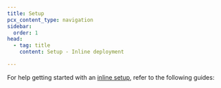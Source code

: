 ```yaml
---
title: Setup
pcx_content_type: navigation
sidebar:
  order: 1
head:
  - tag: title
    content: Setup - Inline deployment

---
```



For help getting started with an [inline setup](/email-security/deployment/inline/), refer to the following guides:

<DirectoryListing />
